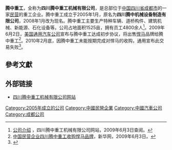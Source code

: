 {{Infobox company
| name             = 四川腾中重工机械有限公司
| logo             = 
| caption          = 
| type             = [[民营企业|民营企业]]
| traded_as        = 
| genre            = 
| fate             = 
| predecessor      = 
| successor        = 
| foundation       = 2005 ([[成都市|成都市]])
| founder          = 
| defunct          = 
| location_city    = [[成都市|成都市]]
| location_country = {{CHN}}
| location         = 
| locations        = 
| area_served      = 世界
| key_people       = 
| industry         = 重工机械 
| products         = 特种车辆、道桥构件、建筑机械、新能源、石化设备等
| services         = 
| revenue          = 
| operating_income = 
| net_income       = 
| aum              = 
| assets           = 
| equity           = 
| owner            = 
| num_employees    = 4800
| parent           = 
| divisions        = 
| subsid           = 
| homepage         = {{URL|http://www.sctengzhong.com}}
| footnotes        = 
}}

'''腾中重工'''，全称为'''四川腾中重工机械有限公司'''，是总部位于[[中国|中国]][[四川省|四川省]][[成都市|成都市]]的一家[[民营企业|民营]]的重工企业。腾中重工成立于2005年1月，原名为'''四川腾中机械设备制造有限公司'''，2008年1月改为现名。腾中重工主要生产特种车辆、道桥构件、建筑机械、新能源、石化设备等。公司占地面积1525亩，拥有员工4800余人<ref>[http://www.sctengzhong.com:8080/tengzhong/web/gytz.jsp 公司介绍] {{webarchive|url=https://web.archive.org/web/20090605062131/http://www.sctengzhong.com:8080/tengzhong/web/gytz.jsp |date=2009-06-05 }}，四川腾中重工机械有限公司网站，2009年6月3日查阅。</ref>。2009年6月2日，[[美国|美国]][[通用汽车公司|通用汽车公司]]宣布与腾中重工达成初步协议，将出售[[悍马_(民用汽车)|悍马]]品牌给腾中重工<ref>[http://news.xinhuanet.com/auto/2009-06/03/content_11478681.htm 中国民营企业四川腾中重工收购悍马品牌]，新华网，2009年6月3日。</ref>。2010年2月底，因腾中重工未能按期完成对悍马的收购，通用宣布此交易失败<ref>{{Cite news|url=http://realtime.zaobao.com/2010/02/100225_10.shtml|title=通用宣布四川腾中收购交易失败 悍马将逐步关闭|author=黄爱莲|date=2010-02-25|work=|newspaper=联合早报网|accessdate=2017-09-28|deadurl=yes|archiveurl=https://archive.is/20120718201717/http://realtime.zaobao.com/2010/02/100225_10.shtml|archivedate=2012-07-18}}</ref>。

== 參考文獻 ==
<div class="references-small">
<references />
</div>

== 外部链接 ==
* [https://web.archive.org/web/20090629194929/http://www.sctengzhong.com/ 四川腾中重工机械有限公司网站]

{{中国汽车制造业}}
{{中国重型机械制造商}}

[[Category:2005年成立的公司|Category:2005年成立的公司]]
[[Category:中國民營企業|Category:中國民營企業]]
[[Category:中國汽車公司|Category:中國汽車公司]]
[[Category:成都公司|Category:成都公司]]